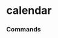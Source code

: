 # calendar


### Commands
<ul className='grid grid-cols-1 md:grid-cols-2 lg:grid-cols-3 xl:grid-cols-4 gap-4 -ml-6'>
<ReferenceCard
    title="dividend"
    description="Upcoming and Historical Dividend Calendar."
    url="calendar/dividend"
    command
/><ReferenceCard
    title="ipo"
    description="Upcoming and Historical IPO Calendar."
    url="calendar/ipo"
    command
/><ReferenceCard
    title="earnings"
    description="Upcoming and Historical earnings calendar."
    url="calendar/earnings"
    command
/>
</ul>
